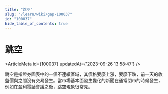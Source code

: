 ```yaml
---
title: "跳空"
slug: "/learn/wiki/gap-100037"
id: "100037"
hide_table_of_contents: true
---
```



# 跳空

<ArticleMeta id={100037} updatedAt={'2023-09-26 13:58:47'} />
<div className='border-solid border-b border-t-0 my-4 border-[var(--ifm-color-gray-300)]' />

跳空是指證券圖表中的一個不連續區域，其價格要麼上漲，要麼下跌，前一天的收盤價與之間沒有交易發生。當市場基本面發生變化的新聞在通常閉市的時候發生，例如在盈利電話會議之後，跳空現象很常見。
